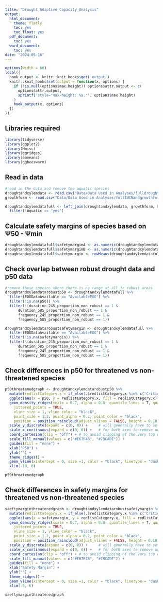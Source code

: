 ```yaml
---
title: "Drought Adaptive Capacity Analysis"
output:
  html_document:
    theme: flatly
    toc: yes
    toc_float: yes
  pdf_document:
    toc: yes
  word_document:
    toc: yes
date: "2024-05-16"
---
```



```r
options(width = 60)
local({
  hook_output <- knitr::knit_hooks$get('output')
  knitr::knit_hooks$set(output = function(x, options) {
    if (!is.null(options$max.height)) options$attr.output <- c(
      options$attr.output,
      sprintf('style="max-height: %s;"', options$max.height)
    )
    hook_output(x, options)
  })
})
```

## Libraries required

```r
library(tidyverse)
library(ggplot2)
library(Hmisc)
library(ggridges)
library(emmeans)
library(ggbeeswarm)
```

## Read in data
```r
#read in the data and remove the aquatic species
droughtandxylemdata <- read.csv("Data/Data Used in Analyses/fulldroughtwithxylemdata.csv")
growthform <- read.csv("Data/Data Used in Analyses/fullIUCNandgrowthform.csv")

droughtandxylemdatafull <- left_join(droughtandxylemdata, growthform, by = 'scientificName') %>%
  filter(!Aquatic == "yes")
```

## Calculate safety margins of species based on Ψ50 - Ψmin

```r
droughtandxylemdatafull$safetymarginA <- as.numeric(droughtandxylemdatafull$psiminmidday) - as.numeric(droughtandxylemdatafull$p50)
droughtandxylemdatafull$safetymarginB <- as.numeric(droughtandxylemdatafull$psiminpredawn) - as.numeric(droughtandxylemdatafull$p50)
droughtandxylemdatafull$safetymargin <- rowMeans(droughtandxylemdatafull[,c("safetymarginA", "safetymarginB")], na.rm = T)
```

## Check overlap between robust drought data and p50 data
```r
#remove these species where there is no range at all in robust areas
droughtandxylemdatarobustp50 <- droughtandxylemdatafull %>%
  filter(EOODataAvailable == "AvailableEOO") %>%
  filter(!is.na(p50)) %>%
  filter(!(duration_245_proportion_non_robust == 1 &
      duration_585_proportion_non_robust == 1 &
      frequency_245_proportion_non_robust == 1 &
      frequency_585_proportion_non_robust == 1))

droughtandxylemdatarobustsafetymargin <- droughtandxylemdatafull %>%
  filter(EOODataAvailable == "AvailableEOO") %>%
  filter(!is.na(safetymargin)) %>%
  filter(!(duration_245_proportion_non_robust == 1 &
      duration_585_proportion_non_robust == 1 &
      frequency_245_proportion_non_robust == 1 &
      frequency_585_proportion_non_robust == 1))
```

## Check differences in p50 for threatened vs non-threatened species
```r
p50threatenedgraph <- droughtandxylemdatarobustp50 %>%
  mutate(redlistCategory.x = if_else(.$redlistCategory.x %in% c('Critically Endangered','Endangered', 'Vulnerable'), "threatened", "ynot threatened")) %>%
  ggplot(aes(x = p50, y = redlistCategory.x, fill = redlistCategory.x)) +
  geom_density_ridges(scale = 0.7, alpha = 0.8, quantile_lines = T, quantile_fun = mean,
    jittered_points = TRUE,
    vline_size = 1, vline_color = "black",
    point_size = 1.2, point_alpha = 0.2, point_color = "black", 
    position = position_raincloud(adjust_vlines = FALSE, height = 0.18)) + 
  scale_y_discrete(expand = c(0, 0)) +     # will generally have to set the `expand` option
  scale_x_continuous(expand = c(0, 0)) +   # for both axes to remove unneeded padding
  coord_cartesian(clip = "off") + # to avoid clipping of the very top of the top ridgeline
  scale_fill_manual(values = c("#E67F4B", "#7BCADE")) +
  guides(fill = "none") +
  xlab("P50") +
  ylab("") +
  theme_ridges() +
  geom_vline(xintercept = 0, size =1, color = "black", linetype = "dashed") +
  xlim(-10, 0)

p50threatenedgraph
```

## Check differences in safety margins for threatened vs non-threatened species
```r
saeftymarginthreatenedgraph <- droughtandxylemdatarobustsafetymargin %>%
  mutate(redlistCategory.x = if_else(.$redlistCategory.x %in% c('Critically Endangered','Endangered', 'Vulnerable'), "threatened", "ynot threatened")) %>%
  ggplot(aes(x = safetymargin, y = redlistCategory.x, fill = redlistCategory.x)) +
  geom_density_ridges(scale = 0.7, alpha = 0.8, quantile_lines = T, quantile_fun = mean,
    jittered_points = TRUE,
    vline_size = 1, vline_color = "black",
    point_size = 1.2, point_alpha = 0.2, point_color = "black", 
    position = position_raincloud(adjust_vlines = FALSE, height = 0.18)) + 
  scale_y_discrete(expand = c(0, 0)) +     # will generally have to set the `expand` option
  scale_x_continuous(expand = c(0, 0)) +   # for both axes to remove unneeded padding
  coord_cartesian(clip = "off") + # to avoid clipping of the very top of the top ridgeline
  scale_fill_manual(values = c("#E67F4B", "#7BCADE")) +
  guides(fill = "none") +
  xlab("Safety Margin") +
  ylab("") +
  theme_ridges() +
  geom_vline(xintercept = 0, size =1, color = "black", linetype = "dashed") +
  xlim(-5, 6)

saeftymarginthreatenedgraph
```
